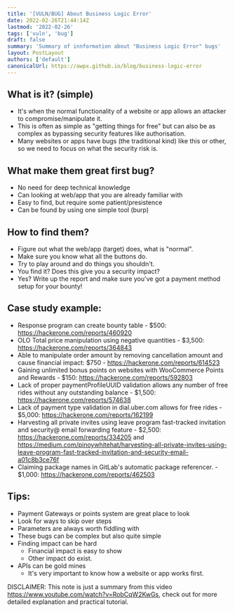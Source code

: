 ```yaml
---
title: '[VULN/BUG] About Business Logic Error'
date: 2022-02-26T21:44:14Z
lastmod: '2022-02-26'
tags: ['vuln', 'bug']
draft: false
summary: 'Summary of innformation about "Business Logic Error" bugs'
layout: PostLayout
authors: ['default']
canonicalUrl: https://awpx.github.io/blog/business-logic-error
---
```


## What is it? (simple)

- It's when the normal functionality of a website or app allows an attacker to compromise/manipulate it.
- This is often as simple as "getting things for free" but can also be as complex as bypassing security features like authorisation.
- Many websites or apps have bugs (the traditional kind) like this or other, so we need to focus on what the security risk is.

## What make them great first bug?
- No need for deep technical knowledge
- Can looking at web/app that you are already familiar with
- Easy to find, but require some patient/presistence
- Can be found by using one simple tool (burp)

## How to find them?
- Figure out what the web/app (target) does, what is "normal".
- Make sure you know what all the buttons do.
- Try to play around and do things you shouldn't.
- You find it? Does this give you a security impact?
- Yes? Write up the report and make sure you've got a payment method setup for your bounty! 

## Case study example:

- Response program can create bounty table - $500: https://hackerone.com/reports/460920 
- OLO Total price manipulation using negative quantities - $3,500: https://hackerone.com/reports/364843 
- Able to manipulate order amount by removing cancellation amount and cause financial impact: $750 - https://hackerone.com/reports/614523 
- Gaining unlimited bonus points on websites with WooCommerce Points and Rewards - $150: https://hackerone.com/reports/592803 
- Lack of proper paymentProfileUUID validation allows any number of free rides without any outstanding balance - $1,500: https://hackerone.com/reports/574638 
- Lack of payment type validation in dial.uber.com allows for free rides - $5,000: https://hackerone.com/reports/162199 
- Harvesting all private invites using leave program fast-tracked invitation and security@ email forwarding feature - $2,500: https://hackerone.com/reports/334205 and https://medium.com/pinoywhitehat/harvesting-all-private-invites-using-leave-program-fast-tracked-invitation-and-security-email-a01c8b3ce76f
- Claiming package names in GitLab's automatic package referencer. - $1,000: https://hackerone.com/reports/462503

## Tips:

- Payment Gateways or points system are great place to look
- Look for ways to skip over steps
- Parameters are always worth fiddling with
- These bugs can  be complex but also quite simple
- Finding impact can be hard
    - Financial impact is easy to show
    - Other impact do exist.
- APIs can be gold mines
    - It's very important to know how a website or app works first.


DISCLAIMER: This note is just a summary from this video https://www.youtube.com/watch?v=RobCqW2KwGs, check out for more detailed explanation and practical tutorial.  